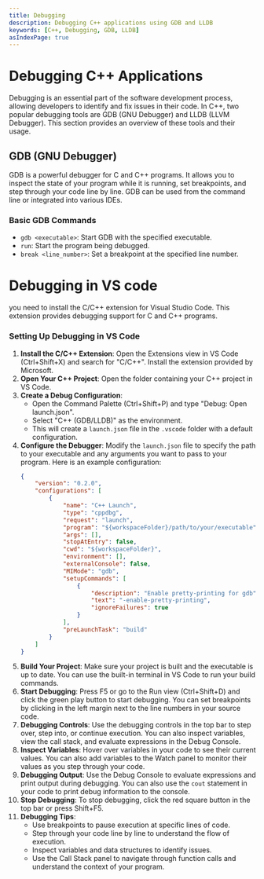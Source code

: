 ```yaml
---
title: Debugging
description: Debugging C++ applications using GDB and LLDB
keywords: [C++, Debugging, GDB, LLDB]
asIndexPage: true
---
```

# Debugging C++ Applications
Debugging is an essential part of the software development process, allowing developers to identify
and fix issues in their code. In C++, two popular debugging tools are GDB (GNU Debugger) and LLDB
(LLVM Debugger). This section provides an overview of these tools and their usage.
## GDB (GNU Debugger)
GDB is a powerful debugger for C and C++ programs. It allows you to inspect the state of your
program
while it is running, set breakpoints, and step through your code line by line. GDB can be used
from the command line or integrated into various IDEs.
### Basic GDB Commands	
- `gdb <executable>`: Start GDB with the specified executable.
- `run`: Start the program being debugged.
- `break <line_number>`: Set a breakpoint at the specified line number.


# Debugging in VS code

you need to install the C/C++ extension for Visual Studio Code. This extension provides debugging
support for C and C++ programs.

### Setting Up Debugging in VS Code
1. **Install the C/C++ Extension**: Open the Extensions view in VS Code (Ctrl+Shift+X) and search for
   "C/C++". Install the extension provided by Microsoft.
2. **Open Your C++ Project**: Open the folder containing your C++ project in VS Code.
3. **Create a Debug Configuration**: 
   - Open the Command Palette (Ctrl+Shift+P) and type "Debug: Open launch.json".
   - Select "C++ (GDB/LLDB)" as the environment.
   - This will create a `launch.json` file in the `.vscode` folder with a default configuration.
4. **Configure the Debugger**: Modify the `launch.json` file to specify the path to your executable and
   any arguments you want to pass to your program. Here is an example configuration:
   ```json
   {
	   "version": "0.2.0",
	   "configurations": [
		   {
			   "name": "C++ Launch",
			   "type": "cppdbg",
			   "request": "launch",
			   "program": "${workspaceFolder}/path/to/your/executable",
			   "args": [],
			   "stopAtEntry": false,
			   "cwd": "${workspaceFolder}",
			   "environment": [],
			   "externalConsole": false,
			   "MIMode": "gdb",
			   "setupCommands": [
				   {
					   "description": "Enable pretty-printing for gdb",
					   "text": "-enable-pretty-printing",
					   "ignoreFailures": true
				   }
			   ],
			   "preLaunchTask": "build"
		   }
	   ]
   }
   ```	
5. **Build Your Project**: Make sure your project is built and the executable is up to date. You can
   use the built-in terminal in VS Code to run your build commands.
6. **Start Debugging**: Press F5 or go to the Run view (Ctrl+Shift+D) and click the green play button
   to start debugging. You can set breakpoints by clicking in the left margin next to the line numbers
   in your source code.
7. **Debugging Controls**: Use the debugging controls in the top bar to step over, step into, or
   continue execution. You can also inspect variables, view the call stack, and evaluate expressions in
   the Debug Console.
8. **Inspect Variables**: Hover over variables in your code to see their current values. You can also
   add variables to the Watch panel to monitor their values as you step through your code.
9. **Debugging Output**: Use the Debug Console to evaluate expressions and print output during
   debugging. You can also use the `cout` statement in your code to print debug information to the
   console.
10. **Stop Debugging**: To stop debugging, click the red square button in the top bar or press Shift+F5.
11. **Debugging Tips**: 
	- Use breakpoints to pause execution at specific lines of code.
	- Step through your code line by line to understand the flow of execution.
	- Inspect variables and data structures to identify issues.
	- Use the Call Stack panel to navigate through function calls and understand the context of your
	  program.
